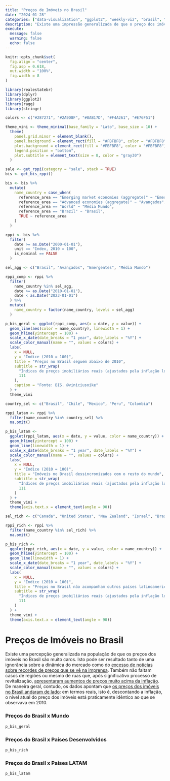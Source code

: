 ```yaml
---
title: "Preços de Imóveis no Brasil"
date: "2024-01-28"
categories: ["data-visualization", "ggplot2", "weekly-viz", "brasil", "real-estate"]
description: "Existe uma impressão generalizada de que o preço dos imóveis no Brasil cresceu muito nos últimos anos. Neste post mostro como, em termos reais, o preço médio dos imóveis no Brasil andou de lado; na prática, os preços atuais estão abaixo dos valores observados em 2010."
execute:
  message: false
  warning: false
  echo: false
---
```


```r
knitr::opts_chunk$set(
  fig.align = "center",
  fig.asp = 0.618,
  out.width = "100%",
  fig.width = 8
)

library(realestatebr)
library(dplyr)
library(ggplot2)
library(ragg)
library(stringr)
```

```r
colors <- c("#287271", "#2A9D8F", "#8AB17D", "#F4A261", "#E76F51")

theme_vini <- theme_minimal(base_family = "Lato", base_size = 10) +
  theme(
    panel.grid.minor = element_blank(),
    panel.background = element_rect(fill = "#FBFBF8", color = "#FBFBF8"),
    plot.background = element_rect(fill = "#FBFBF8", color = "#FBFBF8"),
    legend.position = "bottom",
    plot.subtitle = element_text(size = 8, color = "gray30")
  )
```

```r
sale <- get_rppi(category = "sale", stack = TRUE)
bis <- get_bis_rppi()

bis <- bis %>%
  mutate(
    name_country = case_when(
      reference_area == "Emerging market economies (aggregate)" ~ "Emergentes",
      reference_area == "Advanced economies (aggregate)" ~ "Avançados",
      reference_area == "World" ~ "Média Mundo",
      reference_area == "Brazil" ~ "Brasil",
      TRUE ~ reference_area
    )
  )

rppi <- bis %>%
  filter(
    date >= as.Date("2000-01-01"),
    unit == "Index, 2010 = 100",
    is_nominal == FALSE
  )
```

```r
sel_agg <- c("Brasil", "Avançados", "Emergentes", "Média Mundo")

rppi_comp <- rppi %>%
  filter(
    name_country %in% sel_agg,
    date >= as.Date("2010-01-01"),
    date < as.Date("2023-01-01")
  ) %>%
  mutate(
    name_country = factor(name_country, levels = sel_agg)
  )

p_bis_geral <- ggplot(rppi_comp, aes(x = date, y = value)) +
  geom_line(aes(color = name_country), linewidth = 1) +
  geom_hline(yintercept = 100) +
  scale_x_date(date_breaks = "1 year", date_labels = "%Y") +
  scale_color_manual(name = "", values = colors) +
  labs(
    x = NULL,
    y = "Índice (2010 = 100)",
    title = "Preços no Brasil seguem abaixo de 2010",
    subtitle = str_wrap(
      "Índices de preços imobiliários reais (ajustados pela inflação local) indexados nos valores médios de 2010. Definições de Avançados e Emergentes seguem convenções do BIS.",
      111
    ),
    caption = "Fonte: BIS. @viniciusoike"
  ) +
  theme_vini
```

```r
country_sel <- c("Brasil", "Chile", "Mexico", "Peru", "Colombia")

rppi_latam <- rppi %>%
  filter(name_country %in% country_sel) %>%
  na.omit()

p_bis_latam <-
  ggplot(rppi_latam, aes(x = date, y = value, color = name_country)) +
  geom_hline(yintercept = 100) +
  geom_line(linewidth = 1) +
  scale_x_date(date_breaks = "1 year", date_labels = "%Y") +
  scale_color_manual(name = "", values = colors) +
  labs(
    x = NULL,
    y = "Índice (2010 = 100)",
    title = "Imóveis no Brasil dessincronizados com o resto do mundo",
    subtitle = str_wrap(
      "Índices de preços imobiliários reais (ajustados pela inflação local) indexados nos valores médios de 2010. Comparação do Brasil com outros países selecionados.",
      111
    )
  ) +
  theme_vini +
  theme(axis.text.x = element_text(angle = 90))
```

```r
sel_rich <- c("Canada", "United States", "New Zealand", "Israel", "Brasil")

rppi_rich <- rppi %>%
  filter(name_country %in% sel_rich) %>%
  na.omit()

p_bis_rich <-
  ggplot(rppi_rich, aes(x = date, y = value, color = name_country)) +
  geom_hline(yintercept = 100) +
  geom_line(linewidth = 1) +
  scale_x_date(date_breaks = "1 year", date_labels = "%Y") +
  scale_color_manual(name = "", values = colors) +
  labs(
    x = NULL,
    y = "Índice (2010 = 100)",
    title = "Preços no Brasil não acompanham outros países latinoamericanos.",
    subtitle = str_wrap(
      "Índices de preços imobiliários reais (ajustados pela inflação local) indexados nos valores médios de 2010. Comparação do Brasil com outros países selecionados.",
      111
    )
  ) +
  theme_vini +
  theme(axis.text.x = element_text(angle = 90))
```

# Preços de Imóveis no Brasil

Existe uma percepção generalizada na população de que os preços dos imóveis no Brasil são muito caros. Isto pode ser resultado tanto de uma ignorância sobre a dinâmica do mercado como do [excesso de notícias sobre recordes de preços que se vê na imprensa](https://g1.globo.com/economia/noticia/2024/01/16/preco-do-aluguel-residencial-sobe-16percent-em-2023-tres-vezes-mais-que-a-inflacao-mostra-fipezap.ghtml). Também não faltam casos de regiões ou mesmo de ruas que, após significativo processo de revitalização, [apresentaram aumentos de preços muito acima da inflação](https://extra.globo.com/economia-e-financas/imoveis-usados-no-rio-precos-explodiram-em-2009-mostra-pesquisa-do-secovi-89071.html). De maneira geral, contudo, os dados apontam que [os preços dos imóveis no Brasil andaram de lado](https://einvestidor.estadao.com.br/investimentos/investir-em-imoveis-vale-a-pena/): em termos reais, isto é, descontando a inflação, o nível atual do preço dos imóveis está praticamente idêntico ao que se observava em 2010.

### Preços do Brasil x Mundo

```r
p_bis_geral
```

### Preços do Brasil x Países Desenvolvidos

```r
p_bis_rich
```

### Preços do Brasil x Países LATAM

```r
p_bis_latam
```
